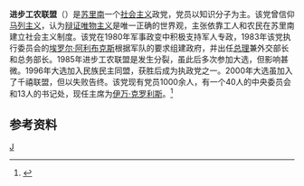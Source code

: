 '''进步工农联盟'''（{{lang-nl|Progressieve Arbeiders- en Landbouwersunie}}）是[[苏里南|苏里南]]一个[[社会主义|社会主义]]政党，党员以知识分子为主。该党曾信仰[[马列主义|马列主义]]，认为[[辩证唯物主义|辩证唯物主义]]是唯一正确的世界观，主张依靠工人和农民在苏里南建立社会主义制度。该党在1980年军事政变中积极支持军人专政，1983年该党执行委员会的[[埃罗尔·阿利布克斯|埃罗尔·阿利布克斯]]根据军队的要求组建政府，并出任[[苏里南总理|总理]]兼外交部长和总务部长。1985年进步工农联盟是发生分裂，虽此后多次参加大选，但影响甚微。1996年大选加入民族民主同盟，获胜后成为执政党之一。2000年大选虽加入了千禧联盟，但以失败告终。该党现有党员1000余人，有一个40人的中央委员会和13人的书记处，现任主席为[[伊万·克罗利斯|伊万·克罗利斯]]。<ref>{{cite book|author=吴德明 |title=《苏里南》|language=zh-hans |year=2008 |publisher=社会科学文献出版社 |page=121 |location=北京 |isbn=9787509701881 }}</ref>

==参考资料==
{{reflist}}
{{Surinamese political parties}}
{{苏里南小作品}}

[[Category:苏里南政党|J]]